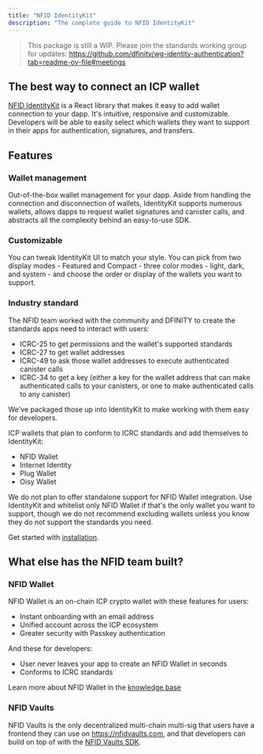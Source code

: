 ```yaml
---
title: "NFID IdentityKit"
description: "The complete guide to NFID IdentityKit"
---
```


> This package is still a WIP. Please join the standards working group for updates: https://github.com/dfinity/wg-identity-authentication?tab=readme-ov-file#meetings

## The best way to connect an ICP wallet

[NFID IdentityKit](https://identitykit.xyz) is a React library that makes it easy to add 
wallet connection to your dapp. It's intuitive, responsive and customizable. 
Developers will be able to easily select which wallets they want to support 
in their apps for authentication, signatures, and transfers.

## Features

### Wallet management

Out-of-the-box wallet management for your dapp. Aside from handling the connection and disconnection of wallets,
IdentityKit supports numerous wallets, allows dapps to request wallet signatures and canister calls, and
abstracts all the complexity behind an easy-to-use SDK.

### Customizable

You can tweak IdentityKit UI to match your style. You can pick from two display modes - Featured and Compact - 
three color modes - light, dark, and system - and choose the order or display of the wallets you want to support.

### Industry standard

The NFID team worked with the community and DFINITY to create the standards apps need to interact with users:
- ICRC-25 to get permissions and the wallet's supported standards
- ICRC-27 to get wallet addresses
- ICRC-49 to ask those wallet addresses to execute authenticated canister calls
- ICRC-34 to get a key (either a key for the wallet address that can make authenticated calls to your canisters, or one to make authenticated calls to any canister)

We've packaged those up into IdentityKit to make working with them easy for developers.

ICP wallets that plan to conform to ICRC standards and add themselves to IdentityKit:

- NFID Wallet
- Internet Identity
- Plug Wallet
- Oisy Wallet

We do not plan to offer standalone support for NFID Wallet integration. Use IdentityKit and whitelist only NFID Wallet
if that's the only wallet you want to support, though we do not recommend excluding wallets 
unless you know they do not support the standards you need.

Get started with [installation](/getting-started/installation).

## What else has the NFID team built?

### NFID Wallet

NFID Wallet is an on-chain ICP crypto wallet with these features for users:
- Instant onboarding with an email address
- Unified account across the ICP ecosystem
- Greater security with Passkey authentication

And these for developers:
- User never leaves your app to create an NFID Wallet in seconds
- Conforms to ICRC standards

Learn more about NFID Wallet in the [knowledge base](https://learn.nfid.one)

### NFID Vaults

NFID Vaults is the only decentralized multi-chain multi-sig that users
have a frontend they can use on https://nfidvaults.com, and that developers
can build on top of with the [NFID Vaults SDK](https://github.com/internet-identity-labs/nfid/tree/main/packages/vaults).